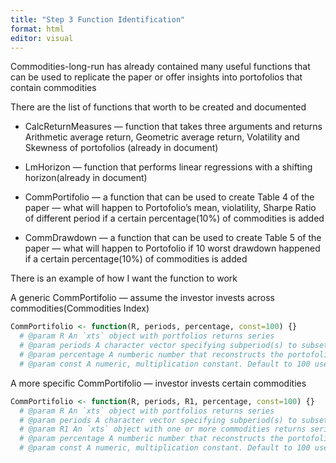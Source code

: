 ---
title: "Step 3 Function Identification"
format: html
editor: visual
---

Commodities-long-run has already contained many useful functions that can be used to replicate the paper or offer insights into portofolios that contain commodities

There are the list of functions that worth to be created and documented

-   CalcReturnMeasures --- function that takes three arguments and returns Arithmetic average return, Geometric average return, Volatility and Skewness of portofolios (already in document)

-   LmHorizon --- function that performs linear regressions with a shifting horizon(already in document)

-   CommPortifolio --- a function that can be used to create Table 4 of the paper --- what will happen to Portofolio's mean, violatility, Sharpe Ratio of different period if a certain percentage(10%) of commodities is added

-   CommDrawdown --- a function that can be used to create Table 5 of the paper --- what will happen to Portofolio if 10 worst drawdown happened if a certain percentage(10%) of commodities is added

There is an example of how I want the function to work

A generic CommPortifolio --- assume the investor invests across commodities(Commodities Index)

```{r}
CommPortifolio <- function(R, periods, percentage, const=100) {}
  # @param R An `xts` object with portfolios returns series
  # @param periods A character vector specifying subperiod(s) to subset `R`
  # @param percentage A numberic number that reconstructs the portofolio with X percentage of commodities 
  # @param const A numeric, multiplication constant. Default to 100 used to express percent values
```

A more specific CommPortifolio --- investor invests certain commodities

```{r}
CommPortifolio <- function(R, periods, R1, percentage, const=100) {}
  # @param R An `xts` object with portfolios returns series
  # @param periods A character vector specifying subperiod(s) to subset `R`
  # @param R1 An `xts` object with one or more commodities returns series
  # @param percentage A numberic number that reconstructs the portofolio with X percentage of commodities 
  # @param const A numeric, multiplication constant. Default to 100 used to express percent values
```
